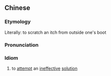 ==Chinese==
{{zh-forms|type=112}}

===Etymology===
Literally: to scratch an itch from outside one's boot

===Pronunciation===
{{zh-pron
|m=gé xuē sāoyǎng
|c=gaak3 hoe1 sou1 joeng5
|cat=id
}}

===Idiom===
{{zh-idiom}}

# to [[attempt]] an [[ineffective]] [[solution]]